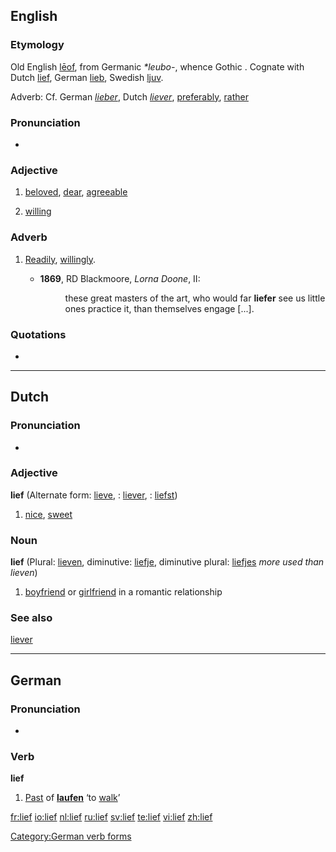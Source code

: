 ==English==

===Etymology===
Old English [[leof|lēof]], from Germanic ''*leubo-'', whence Gothic {{term|𐌻𐌹𐌿𐌱𐍃|sc=Goth|tr=liubs}}. Cognate with Dutch [[#Dutch|lief]], German [[lieb]], Swedish [[ljuv]].

Adverb: Cf. German ''[[lieber]]'', Dutch ''[[liever]]'', [[preferably]], [[rather]]

===Pronunciation===
* {{IPA|/li:f/}}

===Adjective===
{{en-adj|liefer|liefest}}

# {{archaic}} [[beloved]], [[dear]], [[agreeable]]
# {{archaic}} [[willing]]

===Adverb===
{{en-adv|liefer|liefest}}

# {{archaic}} [[readily|Readily]], [[willingly]].
#*'''1869''', RD Blackmoore, ''Lorna Doone'', II:
#*:these great masters of the art, who would far '''liefer''' see us little ones practice it,  than themselves engage [...].

===Quotations===
* {{seeCites}}

----

==Dutch==

===Pronunciation===
* {{IPA|[li:f]|lang=nl}}

===Adjective===
'''lief''' (Alternate form: [[lieve]], {{compar}}: [[liever]], {{superl}}: [[liefst]])

# [[nice]], [[sweet]]

===Noun===
'''lief''' (Plural: [[lieven]], diminutive: [[liefje]], diminutive plural: [[liefjes]] ''more used than lieven'')

# [[boyfriend]] or [[girlfriend]] in a romantic relationship

===See also===
[[liever]]

----

==German==

===Pronunciation===
* {{IPA|[liːf]|lang=de}}

===Verb===
'''lief'''

# [[Past]] of '''[[laufen]]''' ‘to [[walk]]’

[[Category:German verb forms]]

[[fr:lief]]
[[io:lief]]
[[nl:lief]]
[[ru:lief]]
[[sv:lief]]
[[te:lief]]
[[vi:lief]]
[[zh:lief]]